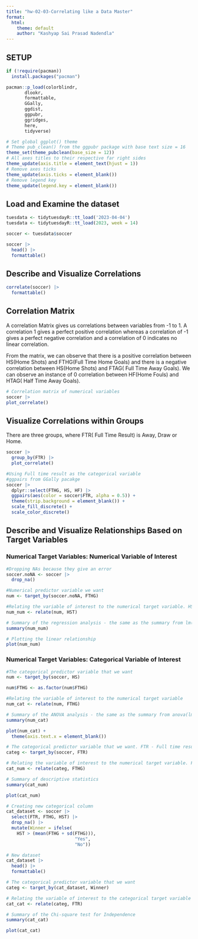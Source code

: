 ```yaml
---
title: "hw-02-03-Correlating like a Data Master"
format:
  html:
    theme: default
    author: "Kashyap Sai Prasad Nadendla"
---
```


## SETUP

```r

if (!require(pacman))
  install.packages("pacman")

pacman::p_load(colorblindr,
       dlookr,
       formattable,
       GGally,
       ggdist,
       ggpubr,
       ggridges,
       here,
       tidyverse)

# Set global ggplot() theme
# Theme pub_clean() from the ggpubr package with base text size = 16
theme_set(theme_pubclean(base_size = 12)) 
# All axes titles to their respective far right sides
theme_update(axis.title = element_text(hjust = 1))
# Remove axes ticks
theme_update(axis.ticks = element_blank()) 
# Remove legend key
theme_update(legend.key = element_blank())
```

## Load and Examine the dataset

```r

tuesdata <- tidytuesdayR::tt_load('2023-04-04')
tuesdata <- tidytuesdayR::tt_load(2023, week = 14)
```

```r

soccer <- tuesdata$soccer

soccer |>
  head() |>
  formattable()
```

## Describe and Visualize Correlations

```r

correlate(soccer) |>
  formattable()
```

## Correlation Matrix

A correlation Matrix gives us correlations between variables from -1 to 1. A correlation 1 gives a perfect positive correlation whereas a correlation of -1 gives a perfect negative correlation and a correlation of 0 indicates no linear correlation.

From the matrix, we can observe that there is a positive correlation between HS(Home Shots) and FTHG(Full Time Home Goals) and there is a negative correlation between HS(Home Shots) and FTAG( Full Time Away Goals). We can observe an instance of 0 correlation between HF(Home Fouls) and HTAG( Half Time Away Goals).

```r

# Correlation matrix of numerical variables
soccer |>
plot_correlate()
```

## Visualize Correlations within Groups

There are three groups, where FTR( Full Time Result) is Away, Draw or Home.

```r

soccer |>
  group_by(FTR) |>
  plot_correlate()
```

```r

#Using Full time result as the categorical variable
#ggpairs from GGally pacakge 
soccer |> 
  dplyr::select(FTHG, HS, HF) |>
  ggpairs(aes(color = soccer$FTR, alpha = 0.5)) +
  theme(strip.background = element_blank()) +
  scale_fill_discrete() +
  scale_color_discrete()
```

## Describe and Visualize Relationships Based on Target Variables

### Numerical Target Variables: Numerical Variable of Interest

```r

#Dropping NAs because they give an error
soccer.noNA <- soccer |> 
  drop_na()

#Numerical predictor variable we want
num <- target_by(soccer.noNA, FTHG)

#Relating the variable of interest to the numerical target variable. HST - Home team shots on target
num_num <- relate(num, HST)

# Summary of the regression analysis - the same as the summary from lm(Formula)
summary(num_num)
```

```r

# Plotting the linear relationship
plot(num_num)
```

### Numerical Target Variables: Categorical Variable of Interest

```r

#The categorical predictor variable that we want
num <- target_by(soccer, HS) 

num$FTHG <- as.factor(num$FTHG)

#Relating the variable of interest to the numerical target variable
num_cat <- relate(num, FTHG)

# Summary of the ANOVA analysis - the same as the summary from anova(lm(Formula))
summary(num_cat)
```

```r

plot(num_cat) + 
  theme(axis.text.x = element_blank())
```

```r

# The categorical predictor variable that we want. FTR - Full time result
categ <- target_by(soccer, FTR)

# Relating the variable of interest to the numerical target variable. FTGH - Full time home goals
cat_num <- relate(categ, FTHG)

# Summary of descriptive statistics
summary(cat_num)
```

```r

plot(cat_num)
```

```r

# Creating new categorical column
cat_dataset <- soccer |>
  select(FTR, FTHG, HST) |>
  drop_na() |>
  mutate(Winner = ifelse(
    HST > (mean(FTHG + sd(FTHG))), 
                          "Yes", 
                          "No"))

# New dataset 
cat_dataset |>
  head() |>
  formattable()
```

```r

# The categorical predictor variable that we want
categ <- target_by(cat_dataset, Winner)

# Relating the variable of interest to the categorical target variable
cat_cat <- relate(categ, FTR)

# Summary of the Chi-square test for Independence
summary(cat_cat)
```

```r

plot(cat_cat)
```
